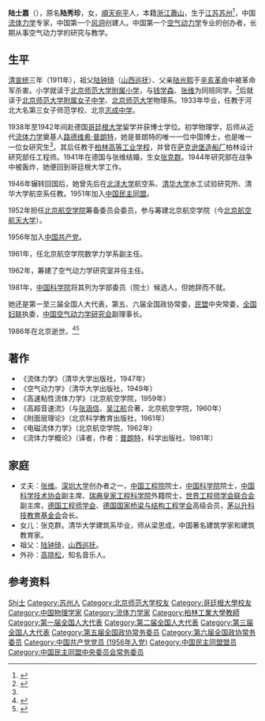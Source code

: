 {{Infobox person
| 姓名 = 陆士嘉
| 图像 = Lu Shijia.jpg
| 图像替代 = 
| 图像说明 = 
| 出生名 = 陆秀珍
| 出生日期 = {{Birth date|1911|03|18}}
| 出生地点 = {{QING}}[[江苏省_(清)|江苏省]][[苏州府|苏州府]]（今[[江苏省|江苏省]][[苏州市|苏州市]]）
| 逝世日期 = {{Death date and age|1986|08|29|1911|03|18}}
| 逝世地点 = {{PRC|北京市}}
| 国籍 = {{PRC}}
| 别名 = 
| 职业 = 流体力学家、教育家
| 政党 = [[中国民主同盟|中国民主同盟]]<br>{{CPC}}（1956年－）
| 活跃时期 = 
| 知名原因 = 参与筹建[[北京航空学院|北京航空学院]]<br>创办中国[[空气动力学|空气动力学]]专业
| 知名作品 = 《流体力学》、《空气动力学》
| ancestor = [[顺天府|顺天]][[宛平县|宛平]]（今[[北京市|北京市]]）
| educate = [[北京师范大学附属小学|北京师范大学附属小学]]<br>[[北京师范大学附属实验中学|北京师范大学附属实验中学]]<br>[[北京师范大学|北京师范大学]]<br>[[哥廷根大学|哥廷根大学]]
}}
'''陆士嘉'''（{{bd|1911年|3月18日|1986年|8月29日|catIdx=Lu陆}}），原名'''陆秀珍'''，女，[[順天|順天]][[宛平县|宛平]]人，本籍[[浙江省|浙江]][[萧山区|蕭山]]，生于[[江苏省|江苏]][[苏州市|苏州]]<ref>{{Cite web|url=http://www.jyb.cn/zcg/xwy/wzxw/201711/t20171127_857518.html|title=陆士嘉：做中国的居里夫人-中国教育新闻网|accessdate=2018-09-29|last=贾爱平|first=孙琛辉|work=www.jyb.cn|archive-date=2019-09-17|archive-url=https://web.archive.org/web/20190917201755/http://www.jyb.cn/zcg/xwy/wzxw/201711/t20171127_857518.html|dead-url=no}}</ref>，中国[[流体力学|流体力学]]专家，中国第一个[[风洞|风洞]]创建人。中国第一个[[空气动力学|空气动力学]]专业的创办者，长期从事空气动力学的研究与教学。

== 生平 ==
[[清朝|清]][[宣統|宣统]]三年（1911年），祖父[[陆钟琦|陆钟琦]]（[[山西巡抚|山西巡抚]]）、父亲[[陆光熙|陆光熙]]于[[辛亥革命|辛亥革命]]中被革命军杀害。小学就读于[[北京师范大学附属小学|北京师范大学附属小学]]，与[[钱学森|钱学森]]、[[张维_(力学家)|张维]]为同班同学。<ref name=":0">{{Cite news|url=http://epaper.gmw.cn/gmrb/html/2017-09/06/nw.D110000gmrb_20170906_3-16.htm|title=与钱学森的莫逆之交|author=|date=2017-09-06|work=[[光明日报|光明日报]]|accessdate=2018-09-29|archive-date=2020-05-26|archive-url=https://web.archive.org/web/20200526113150/http://epaper.gmw.cn/gmrb/html/2017-09/06/nw.D110000gmrb_20170906_3-16.htm|dead-url=no}}</ref>后就读于[[北京师范大学附属女子中学|北京师范大学附属女子中学]]、[[北京师范大学|北京师范大学]]物理系。1933年毕业，任教于河北大名第三女子师范学校、北京[[志成中学|志成中学]]。

1938年至1942年间赴德国[[哥廷根大学|哥廷根大学]]留学并获博士学位。初学物理学，后师从近代[[流体力学|流体力学]]奠基人[[路德维希·普朗特|路德维希·普朗特]]，她是普朗特的唯一一位中国博士，也是唯一一位女研究生<ref name=":0" />。其后任教于[[柏林高等工业学校|柏林高等工业学校]]，并曾在[[萨克逊堡造船厂|萨克逊堡造船厂]]柏林设计研究部任工程师。1941年在德国与张维结婚，生女[[张克群|张克群]]。1944年研究部在战争中被轰炸，她便回到哥廷根大学工作。

1946年辗转回国后，她曾先后在[[北洋大学|北洋大学]]航空系、[[清华大学|清华大学]]水工试验研究所、清华大学航空系任教。1951年加入[[中国民主同盟|中国民主同盟]]。

1952年担任[[北京航空学院|北京航空学院]]筹备委员会委员，参与筹建北京航空学院（今[[北京航空航天大学|北京航空航天大学]]）。

1956年加入[[中国共产党|中国共产党]]。

1961年，任北京航空学院数学力学系副主任。

1962年，筹建了空气动力学研究室并任主任。

1981年，[[中国科学院|中国科学院]]将其列为学部委员（院士）候选人，但她辞而不就。

她还是第一至三届全国人大代表，第五、六届全国政协常委，[[民盟|民盟]]中央常委，[[全国妇联|全国妇联]]执委，[[中国空气动力学研究会|中国空气动力学研究会]]副理事长。

1986年在北京逝世。<ref>{{cite web|url=http://www.bj35.com/article/show.php?itemid=413|title=陆士嘉|publisher=北京市第三十五中学|access-date=2010-12-30|archive-date=2019-06-05|archive-url=https://web.archive.org/web/20190605080406/http://www.bj35.com/article/show.php?itemid=413|dead-url=no}}</ref><ref>{{cite web|url=http://www.gmw.cn/content/2006-02/08/content_283966.htm|title=我国第一个空气动力学专业的创办者——陆士嘉|publisher=光明网-中国科学技术专家传略|access-date=2010-12-30|archive-date=2015-09-24|archive-url=https://web.archive.org/web/20150924045039/http://www.gmw.cn/content/2006-02/08/content_283966.htm|dead-url=no}}</ref>

== 著作 ==
* 《流体力学》（清华大学出版社，1947年）
* 《空气动力学》（清华大学出版社，1949年）
* 《高速粘性流体力学》（北京航空学院，1959年）
* 《高超音速流》（与[[张涵信|张涵信]]、[[吴江航|吴江航]]合著，北京航空学院，1960年）
* 《附面层理论》（北京科学教育出版社，1961年）
* 《电磁流体力学》（北京航空学院，1962年）
* 《流体力学概论》（译者，作者：[[路德维希·普朗特|普朗特]]，科学出版社，1981年）

== 家庭 ==
* 丈夫：[[张维_(院士)|张维]]。[[深圳大学|深圳大学]]创办者之一，[[中国工程院|中国工程院]]院士，[[中国科学院|中国科学院]]院士，[[中国科学技术协会|中国科学技术协会]]副主席、[[瑞典皇家工程科学院|瑞典皇家工程科学院]]外籍院士，[[世界工程师学会联合会|世界工程师学会联合会]]副主席，[[德国工程师学会|德国工程师学会]]、[[德国国家桥梁与结构工程学会|德国国家桥梁与结构工程学会]]高级会员，[[茅以升科技教育基金会|茅以升科技教育基金会]]会长。
* 女儿：张克群。清华大学建筑系毕业，师从梁思成，中国著名建筑学家和建筑教育家。
* 祖父：[[陆钟琦|陆钟琦]]，[[山西巡抚|山西巡抚]]。
*外孙：[[高晓松|高晓松]]，知名音乐人。

== 参考资料 ==
{{reflist}}

{{中国民主同盟第五届中央委员会}}
{{中华全国民主妇女联合会第二届执行委员会}}
{{中华人民共和国科学技术协会第一届全国委员会}}

{{Authority control}}
{{DEFAULTSORT:Lu陆}}
[[Category:陆姓|Shi士]]
[[Category:苏州人|Category:苏州人]]
[[Category:北京师范大学校友|Category:北京师范大学校友]]
[[Category:哥廷根大學校友|Category:哥廷根大學校友]]
[[Category:中国物理学家|Category:中国物理学家]]
[[Category:流体力学家|Category:流体力学家]]
[[Category:柏林工業大學教師|Category:柏林工業大學教師]]
[[Category:第一届全国人大代表|Category:第一届全国人大代表]]
[[Category:第二届全国人大代表|Category:第二届全国人大代表]]
[[Category:第三届全国人大代表|Category:第三届全国人大代表]]
[[Category:第五届全国政协常务委员|Category:第五届全国政协常务委员]]
[[Category:第六届全国政协常务委员|Category:第六届全国政协常务委员]]
[[Category:中国共产党党员_(1956年入党)|Category:中国共产党党员 (1956年入党)]]
[[Category:中国民主同盟盟员|Category:中国民主同盟盟员]]
[[Category:中国民主同盟中央委员会常务委员|Category:中国民主同盟中央委员会常务委员]]